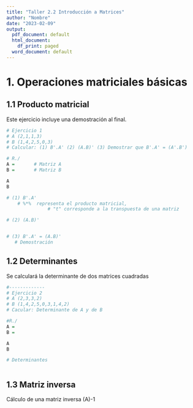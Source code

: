 ---
title: "Taller 2.2 Introducción a Matrices"
author: "Nombre"
date: "2023-02-09"
output:
  pdf_document: default
  html_document:
    df_print: paged
  word_document: default
---

# 1. Operaciones matriciales básicas

## 1.1 Producto matricial

Este ejercicio incluye una demostración al final.

```{r, message=FALSE, warning=FALSE}
# Ejercicio 1
# A (2,1,1,3)
# B (1,4,2,5,0,3)
# Calcular: (1) B'.A' (2) (A.B)' (3) Demostrar que B'.A' = (A'.B')

# R./
A =       # Matriz A
B =       # Matriz B

A
B

# (1) B'.A'
    # %*%  representa el producto matricial, 
               # "t" corresponde a la transpuesta de una matriz

# (2) (A.B)'


# (3) B'.A' = (A.B)'
   # Demostración


```

## 1.2 Determinantes

Se calculará la determinante de dos matrices cuadradas

```{r, message=FALSE, warning=FALSE}
#-------------
# Ejercicio 2
# A (2,3,3,2)
# B (1,4,2,5,0,3,1,4,2)
# Cacular: Determinante de A y de B

#R./
A = 
B = 

A     
B

# Determinantes



```


## 1.3 Matriz inversa

Cálculo de una matriz inversa (A)-1


